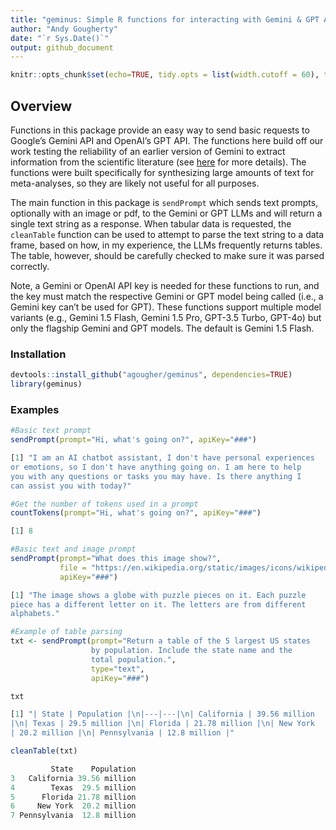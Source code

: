 ```yaml
---
title: "geminus: Simple R functions for interacting with Gemini & GPT APIs"
author: "Andy Gougherty"
date: "`r Sys.Date()`"
output: github_document
---
```


```r
knitr::opts_chunk$set(echo=TRUE, tidy.opts = list(width.cutoff = 60), tidy = TRUE)


```

## Overview

Functions in this package provide an easy way to send basic requests to Google's Gemini API and OpenAI's GPT API. The functions here build off our work testing the reliability of an earlier version of Gemini to extract information from the scientific literature (see [here](https://doi.org/10.1038/s44185-024-00043-9) for more details). The functions were built specifically for synthesizing large amounts of text for meta-analyses, so they are likely not useful for all purposes.

The main function in this package is `sendPrompt` which sends text prompts, optionally with an image or pdf, to the Gemini or GPT LLMs and will return a single text string as a response. When tabular data is requested, the `cleanTable` function can be used to attempt to parse the text string to a data frame, based on how, in my experience, the LLMs frequently returns tables. The table, however, should be carefully checked to make sure it was parsed correctly.

Note, a Gemini or OpenAI API key is needed for these functions to run, and the key must match the respective Gemini or GPT model being called (i.e., a Gemini key can't be used for GPT). These functions support multiple model variants (e.g., Gemini 1.5 Flash, Gemini 1.5 Pro, GPT-3.5 Turbo, GPT-4o) but only the flagship Gemini and GPT models. The default is Gemini 1.5 Flash.

### Installation

```r
devtools::install_github("agougher/geminus", dependencies=TRUE)
library(geminus)

```

### Examples

```r
#Basic text prompt
sendPrompt(prompt="Hi, what's going on?", apiKey="###")

[1] "I am an AI chatbot assistant, I don't have personal experiences
or emotions, so I don't have anything going on. I am here to help
you with any questions or tasks you may have. Is there anything I
can assist you with today?"

#Get the number of tokens used in a prompt
countTokens(prompt="Hi, what's going on?", apiKey="###")

[1] 8
```

```r
#Basic text and image prompt
sendPrompt(prompt="What does this image show?", 
           file = "https://en.wikipedia.org/static/images/icons/wikipedia.png", 
           apiKey="###")

[1] "The image shows a globe with puzzle pieces on it. Each puzzle
piece has a different letter on it. The letters are from different
alphabets."
```

```r
#Example of table parsing
txt <- sendPrompt(prompt="Return a table of the 5 largest US states
                  by population. Include the state name and the
                  total population.", 
                  type="text", 
                  apiKey="###")

txt

[1] "| State | Population |\n|---|---|\n| California | 39.56 million
|\n| Texas | 29.5 million |\n| Florida | 21.78 million |\n| New York
| 20.2 million |\n| Pennsylvania | 12.8 million |"

cleanTable(txt)

         State    Population
3   California 39.56 million
4        Texas  29.5 million
5      Florida 21.78 million
6     New York  20.2 million
7 Pennsylvania  12.8 million
```
